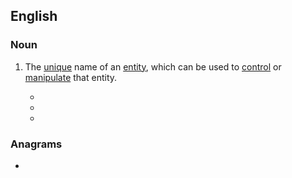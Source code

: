 {{also|true-name}}
==English==

===Noun===
{{en-noun}}

# {{lb|en|fantasy}} The [[unique]] name of an [[entity]], which can be used to [[control]] or [[manipulate]] that entity.
#* {{quote-book|year=1968|author=Ursula Le Guin|title=A Wizard of Earthsea|page=59|passage=He saw that in this dusty and fathomless matter of learning the '''true name''' of each place, thing, and being, the power he wanted lay like a jewel at the bottom of a dry well. For magic consists in this, the true naming of a thing.}}
#* {{quote-book|year=1987|author=Terry Pratchett|title=Mort|isbn=0061020680|page=229|passage=It would be back to the stone floors and getting up when it was still dark and no alcohol under any circumstances and memorising the '''true names''' of everything until the brain squeaked.}}
#* {{quote-news|date=April 23 1991|author=Martin Cropper|title=In The Native State|work=The Times|passage=They conjured a world of primitive magic in which evil spirits could not be given their '''true names''' for fear of increasing their power.}}

===Anagrams===
* {{l|en|numerate}}